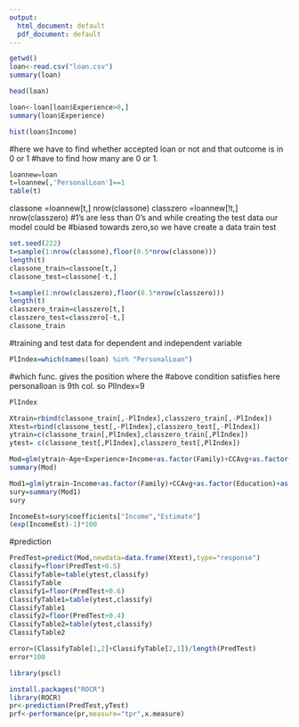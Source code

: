 ---
output:
  html_document: default
  pdf_document: default
---
```{r}
getwd()
loan<-read.csv("loan.csv")
summary(loan)
```
```{r}
head(loan)
```
```{r}
loan<-loan[loan$Experience>0,]
summary(loan$Experience)
```
```{r}
hist(loan$Income)
```
#here we have to find whether accepted loan or not and that outcome is in 0 or 1
#have to find how many are 0 or 1.
```{r}
loannew=loan
t=loannew[,'PersonalLoan']==1
table(t)
```
classone =loannew[t,]
nrow(classone)
classzero =loannew[!t,]
nrow(classzero)
#1's are less than 0's and while creating the test data our model could be
#biased towards zero,so we have create a data train test 

```{r}
set.seed(222)
t=sample(1:nrow(classone),floor(0.5*nrow(classone)))
length(t)
classone_train=classone[t,]
classone_test=classone[-t,]
```
```{r}
t=sample(1:nrow(classzero),floor(0.5*nrow(classzero)))
length(t)
classzero_train=classzero[t,]
classzero_test=classzero[-t,]
classone_train
```
#training and test data for dependent and independent variable
```{r}
PlIndex=which(names(loan) %in% "PersonalLoan")
```
#which func. gives the position where the
#above condition satisfies here personalloan is 9th col. so PlIndex=9 
```{r}
PlIndex
```
```{r}
Xtrain=rbind(classone_train[,-PlIndex],classzero_train[,-PlIndex])
Xtest=rbind(classone_test[,-PlIndex],classzero_test[,-PlIndex])
ytrain=c(classone_train[,PlIndex],classzero_train[,PlIndex])
ytest= c(classone_test[,PlIndex],classzero_test[,PlIndex])
```
```{r}
Mod=glm(ytrain~Age+Experience+Income+as.factor(Family)+CCAvg+as.factor(Education)+Mortgage+as.factor(SecuritiesAccount)+as.factor(CDAccount)+as.factor(Online)+as.factor(CreditCard),family=binomial,data=data.frame(Xtrain))
summary(Mod)
```
```{r}
Mod1=glm(ytrain~Income+as.factor(Family)+CCAvg+as.factor(Education)+as.factor(SecuritiesAccount)+as.factor(CDAccount)+as.factor(Online)+as.factor(CreditCard),family=binomial,data=data.frame(Xtrain))
sury=summary(Mod1)
sury
```
```{r}
IncomeEst=sury$coefficients["Income","Estimate"]
(exp(IncomeEst)-1)*100
```
#prediction
```{r}
PredTest=predict(Mod,newdata=data.frame(Xtest),type="response")
classify=floor(PredTest+0.5)
ClassifyTable=table(ytest,classify)
ClassifyTable
classify1=floor(PredTest+0.6)
ClassifyTable1=table(ytest,classify)
ClassifyTable1
classify2=floor(PredTest+0.4)
ClassifyTable2=table(ytest,classify)
ClassifyTable2
```
```{r}
error=(ClassifyTable[1,2]+ClassifyTable[2,1])/length(PredTest)
error*100
```
```{r}
library(pscl)

install.packages("ROCR")
library(ROCR)
pr<-prediction(PredTest,yTest)
prf<-performance(pr,measure="tpr",x.measure)
```